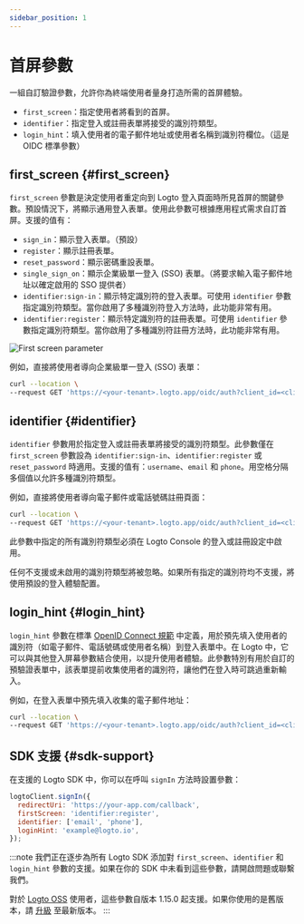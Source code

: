 ```yaml
---
sidebar_position: 1
---
```



# 首屏參數

一組自訂驗證參數，允許你為終端使用者量身打造所需的首屏體驗。

- `first_screen`：指定使用者將看到的首屏。
- `identifier`：指定登入或註冊表單將接受的識別符類型。
- `login_hint`：填入使用者的電子郵件地址或使用者名稱到識別符欄位。（這是 OIDC 標準參數）

## first_screen \{#first_screen}

`first_screen` 參數是決定使用者重定向到 Logto 登入頁面時所見首屏的關鍵參數。預設情況下，將顯示通用登入表單。使用此參數可根據應用程式需求自訂首屏。支援的值有：

- `sign_in`：顯示登入表單。（預設）
- `register`：顯示註冊表單。
- `reset_password`：顯示密碼重設表單。
- `single_sign_on`：顯示企業級單一登入 (SSO) 表單。（將要求輸入電子郵件地址以確定啟用的 SSO 提供者）
- `identifier:sign-in`：顯示特定識別符的登入表單。可使用 `identifier` 參數指定識別符類型。當你啟用了多種識別符登入方法時，此功能非常有用。
- `identifier:register`：顯示特定識別符的註冊表單。可使用 `identifier` 參數指定識別符類型。當你啟用了多種識別符註冊方法時，此功能非常有用。

<img src={firstScreenParameterImage} alt="First screen parameter" />

例如，直接將使用者導向企業級單一登入 (SSO) 表單：

```sh
curl --location \
--request GET 'https://<your-tenant>.logto.app/oidc/auth?client_id=<client_id>&...&first_screen=single_sign_on'
```

## identifier \{#identifier}

`identifier` 參數用於指定登入或註冊表單將接受的識別符類型。此參數僅在 `first_screen` 參數設為 `identifier:sign-in`、`identifier:register` 或 `reset_password` 時適用。支援的值有：`username`、`email` 和 `phone`。用空格分隔多個值以允許多種識別符類型。

例如，直接將使用者導向電子郵件或電話號碼註冊頁面：

```sh
curl --location \
--request GET 'https://<your-tenant>.logto.app/oidc/auth?client_id=<client_id>&...&first_screen=identifier:register&identifier=email phone'
```

此參數中指定的所有識別符類型必須在 Logto Console 的登入或註冊設定中啟用。

任何不支援或未啟用的識別符類型將被忽略。如果所有指定的識別符均不支援，將使用預設的登入體驗配置。

## login_hint \{#login_hint}

`login_hint` 參數在標準 [OpenID Connect 規範](https://openid.net/specs/openid-connect-core-1_0.html#AuthorizationEndpoint) 中定義，用於預先填入使用者的識別符（如電子郵件、電話號碼或使用者名稱）到登入表單中。在 Logto 中，它可以與其他登入屏幕參數結合使用，以提升使用者體驗。此參數特別有用於自訂的預驗證表單中，該表單提前收集使用者的識別符，讓他們在登入時可跳過重新輸入。

例如，在登入表單中預先填入收集的電子郵件地址：

```sh
curl --location \
--request GET 'https://<your-tenant>.logto.app/oidc/auth?client_id=<client_id>&...&first_screen=identifier:sign_in&identifier=email&login_hint=example@logto.io
```

## SDK 支援 \{#sdk-support}

在支援的 Logto SDK 中，你可以在呼叫 `signIn` 方法時設置參數：

```javascript
logtoClient.signIn({
  redirectUri: 'https://your-app.com/callback',
  firstScreen: 'identifier:register',
  identifier: ['email', 'phone'],
  loginHint: 'example@logto.io',
});
```

:::note
我們正在逐步為所有 Logto SDK 添加對 `first_screen`、`identifier` 和 `login_hint` 參數的支援。如果在你的 SDK 中未看到這些參數，請開啟問題或聯繫我們。

對於 [Logto OSS](/logto-oss) 使用者，這些參數自版本 1.15.0 起支援。如果你使用的是舊版本，請 [升級](/logto-oss/upgrading-oss-version) 至最新版本。
:::

